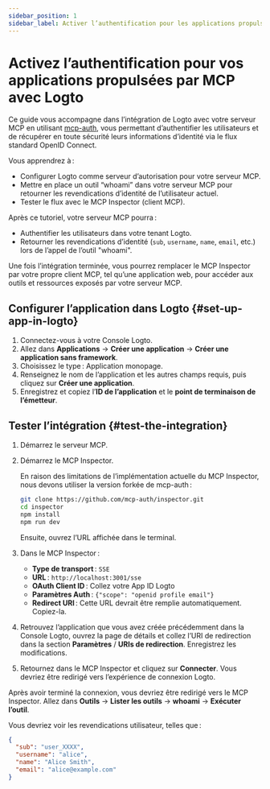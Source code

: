 ```yaml
---
sidebar_position: 1
sidebar_label: Activer l’authentification pour les applications propulsées par MCP
---
```



# Activez l’authentification pour vos applications propulsées par MCP avec Logto

Ce guide vous accompagne dans l’intégration de Logto avec votre serveur MCP en utilisant [mcp-auth](https://mcp-auth.dev), vous permettant d’authentifier les utilisateurs et de récupérer en toute sécurité leurs informations d’identité via le flux standard OpenID Connect.

Vous apprendrez à :

- Configurer Logto comme serveur d’autorisation pour votre serveur MCP.
- Mettre en place un outil “whoami” dans votre serveur MCP pour retourner les revendications d’identité de l’utilisateur actuel.
- Tester le flux avec le MCP Inspector (client MCP).

Après ce tutoriel, votre serveur MCP pourra :

- Authentifier les utilisateurs dans votre tenant Logto.
- Retourner les revendications d’identité (`sub`, `username`, `name`, `email`, etc.) lors de l’appel de l’outil "whoami".

Une fois l’intégration terminée, vous pourrez remplacer le MCP Inspector par votre propre client MCP, tel qu’une application web, pour accéder aux outils et ressources exposés par votre serveur MCP.

<Prerequisites />

## Configurer l’application dans Logto \{#set-up-app-in-logto}

1. Connectez-vous à votre Console Logto.
2. Allez dans <CloudLink to="/applications">**Applications**</CloudLink> → **Créer une application** → **Créer une application sans framework**.
3. Choisissez le type : Application monopage.
4. Renseignez le nom de l’application et les autres champs requis, puis cliquez sur **Créer une application**.
5. Enregistrez et copiez l’**ID de l’application** et le **point de terminaison de l’émetteur**.

<SetUpServer />

## Tester l’intégration \{#test-the-integration}

1. Démarrez le serveur MCP.
2. Démarrez le MCP Inspector.

   En raison des limitations de l’implémentation actuelle du MCP Inspector, nous devons utiliser la version forkée de mcp-auth :

   ```bash
   git clone https://github.com/mcp-auth/inspector.git
   cd inspector
   npm install
   npm run dev
   ```

   Ensuite, ouvrez l’URL affichée dans le terminal.

3. Dans le MCP Inspector :

   - **Type de transport** : `SSE`
   - **URL** : `http://localhost:3001/sse`
   - **OAuth Client ID** : Collez votre App ID Logto
   - **Paramètres Auth** : `{"scope": "openid profile email"}`
   - **Redirect URI** : Cette URL devrait être remplie automatiquement. Copiez-la.

4. Retrouvez l’application que vous avez créée précédemment dans la Console Logto, ouvrez la page de détails et collez l’URI de redirection dans la section **Paramètres** / **URIs de redirection**. Enregistrez les modifications.
5. Retournez dans le MCP Inspector et cliquez sur **Connecter**. Vous devriez être redirigé vers l’expérience de connexion Logto.

Après avoir terminé la connexion, vous devriez être redirigé vers le MCP Inspector. Allez dans **Outils** -> **Lister les outils** -> **whoami** -> **Exécuter l’outil**.

Vous devriez voir les revendications utilisateur, telles que :

```json
{
  "sub": "user_XXXX",
  "username": "alice",
  "name": "Alice Smith",
  "email": "alice@example.com"
}
```

<SampleCode />
